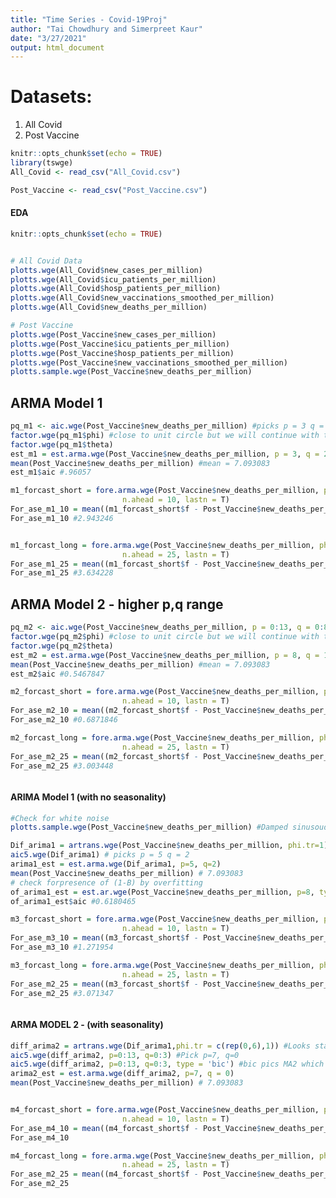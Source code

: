 ```yaml
---
title: "Time Series - Covid-19Proj"
author: "Tai Chowdhury and Simerpreet Kaur"
date: "3/27/2021"
output: html_document
---
```


# Datasets:
1) All Covid
2) Post Vaccine

```r
knitr::opts_chunk$set(echo = TRUE)
library(tswge)
All_Covid <- read_csv("All_Covid.csv")

Post_Vaccine <- read_csv("Post_Vaccine.csv")


```



#############
#### EDA ####
#############

```r
knitr::opts_chunk$set(echo = TRUE)


# All Covid Data
plotts.wge(All_Covid$new_cases_per_million)
plotts.wge(All_Covid$icu_patients_per_million)
plotts.wge(All_Covid$hosp_patients_per_million)
plotts.wge(All_Covid$new_vaccinations_smoothed_per_million)
plotts.wge(All_Covid$new_deaths_per_million)

# Post Vaccine
plotts.wge(Post_Vaccine$new_cases_per_million)
plotts.wge(Post_Vaccine$icu_patients_per_million)
plotts.wge(Post_Vaccine$hosp_patients_per_million)
plotts.wge(Post_Vaccine$new_vaccinations_smoothed_per_million)
plotts.sample.wge(Post_Vaccine$new_deaths_per_million)

```

## ARMA Model 1

```r
pq_m1 <- aic.wge(Post_Vaccine$new_deaths_per_million) #picks p = 3 q = 2
factor.wge(pq_m1$phi) #close to unit circle but we will continue with the model.
factor.wge(pq_m1$theta)
est_m1 = est.arma.wge(Post_Vaccine$new_deaths_per_million, p = 3, q = 2)
mean(Post_Vaccine$new_deaths_per_million) #mean = 7.093083
est_m1$aic #.96057

m1_forcast_short = fore.arma.wge(Post_Vaccine$new_deaths_per_million, phi = est_m1$p, theta = est_m1$theta, 
                         n.ahead = 10, lastn = T)
For_ase_m1_10 = mean((m1_forcast_short$f - Post_Vaccine$new_deaths_per_million[(95-10+1):95])^2)
For_ase_m1_10 #2.943246


m1_forcast_long = fore.arma.wge(Post_Vaccine$new_deaths_per_million, phi = est_m1$p, theta = est_m1$theta, 
                         n.ahead = 25, lastn = T)
For_ase_m1_25 = mean((m1_forcast_short$f - Post_Vaccine$new_deaths_per_million[(95-25+1):95])^2)
For_ase_m1_25 #3.634228

```

## ARMA Model 2 - higher p,q range

```r
pq_m2 <- aic.wge(Post_Vaccine$new_deaths_per_million, p = 0:13, q = 0:8) # picks (8,1)
factor.wge(pq_m2$phi) #close to unit circle but we will continue with the model.
factor.wge(pq_m2$theta)
est_m2 = est.arma.wge(Post_Vaccine$new_deaths_per_million, p = 8, q = 1)
mean(Post_Vaccine$new_deaths_per_million) #mean = 7.093083
est_m2$aic #0.5467847

m2_forcast_short = fore.arma.wge(Post_Vaccine$new_deaths_per_million, phi = est_m2$p, theta = est_m2$theta, 
                         n.ahead = 10, lastn = T)
For_ase_m2_10 = mean((m2_forcast_short$f - Post_Vaccine$new_deaths_per_million[(95-10+1):95])^2)
For_ase_m2_10 #0.6871846

m2_forcast_long = fore.arma.wge(Post_Vaccine$new_deaths_per_million, phi = est_m2$p, theta = est_m2$theta, 
                         n.ahead = 25, lastn = T)
For_ase_m2_25 = mean((m2_forcast_short$f - Post_Vaccine$new_deaths_per_million[(95-25+1):95])^2)
For_ase_m2_25 #3.003448



```

#### ARIMA Model 1 (with no seasonality)


```r

#Check for white noise
plotts.sample.wge(Post_Vaccine$new_deaths_per_million) #Damped sinusoudal behavior in ACF, also indication of seasonality

Dif_arima1 = artrans.wge(Post_Vaccine$new_deaths_per_million, phi.tr=1)#dif data does not look like white noise
aic5.wge(Dif_arima1) # picks p = 5 q = 2
arima1_est = est.arma.wge(Dif_arima1, p=5, q=2)
mean(Post_Vaccine$new_deaths_per_million) # 7.093083
# check forpresence of (1-B) by overfitting 
of_arima1_est = est.ar.wge(Post_Vaccine$new_deaths_per_million, p=8, type='burg') # (1-B) exist.
of_arima1_est$aic #0.6180465

m3_forcast_short = fore.arma.wge(Post_Vaccine$new_deaths_per_million, phi = of_arima1_est$p, 
                         n.ahead = 10, lastn = T)
For_ase_m3_10 = mean((m3_forcast_short$f - Post_Vaccine$new_deaths_per_million[(95-10+1):95])^2)
For_ase_m3_10 #1.271954

m3_forcast_long = fore.arma.wge(Post_Vaccine$new_deaths_per_million, phi = of_arima1_est$p, 
                         n.ahead = 25, lastn = T)
For_ase_m2_25 = mean((m3_forcast_short$f - Post_Vaccine$new_deaths_per_million[(95-25+1):95])^2)
For_ase_m2_25 #3.071347



```

#### ARMA MODEL 2 - (with seasonality)  ####


```r
diff_arima2 = artrans.wge(Dif_arima1,phi.tr = c(rep(0,6),1)) #Looks statinary
aic5.wge(diff_arima2, p=0:13, q=0:3) #Pick p=7, q=0
aic5.wge(diff_arima2, p=0:13, q=0:3, type = 'bic') #bic pics MA2 which does not look suitable for our dataset
arima2_est = est.arma.wge(diff_arima2, p=7, q = 0)
mean(Post_Vaccine$new_deaths_per_million) # 7.093083


m4_forcast_short = fore.arma.wge(Post_Vaccine$new_deaths_per_million, phi = arima2_est$p, theta = arima2_est$theta, 
                         n.ahead = 10, lastn = T)
For_ase_m4_10 = mean((m4_forcast_short$f - Post_Vaccine$new_deaths_per_million[(95-10+1):95])^2)
For_ase_m4_10 

m4_forcast_long = fore.arma.wge(Post_Vaccine$new_deaths_per_million, phi = arima2_est$p, theta = arima2_est$theta, 
                         n.ahead = 25, lastn = T)
For_ase_m2_25 = mean((m4_forcast_short$f - Post_Vaccine$new_deaths_per_million[(95-25+1):95])^2)
For_ase_m2_25 
```





























